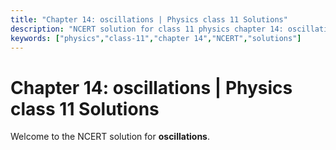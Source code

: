 ```yaml
---
title: "Chapter 14: oscillations | Physics class 11 Solutions"
description: "NCERT solution for class 11 physics chapter 14: oscillations."
keywords: ["physics","class-11","chapter 14","NCERT","solutions"]
---
```


# Chapter 14: oscillations | Physics class 11 Solutions

Welcome to the NCERT solution for **oscillations**.
